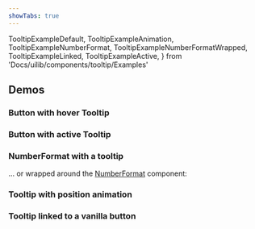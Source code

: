 ```yaml
---
showTabs: true
---
```


  TooltipExampleDefault,
  TooltipExampleAnimation,
  TooltipExampleNumberFormat,
  TooltipExampleNumberFormatWrapped,
  TooltipExampleLinked,
  TooltipExampleActive,
} from 'Docs/uilib/components/tooltip/Examples'

## Demos

### Button with hover Tooltip

<TooltipExampleDefault />

### Button with active Tooltip

<TooltipExampleActive />

### NumberFormat with a tooltip

<TooltipExampleNumberFormat />

... or wrapped around the [NumberFormat](/uilib/components/number-format) component:

<TooltipExampleNumberFormatWrapped />

### Tooltip with position animation

<TooltipExampleAnimation />

### Tooltip linked to a vanilla button

<TooltipExampleLinked />
